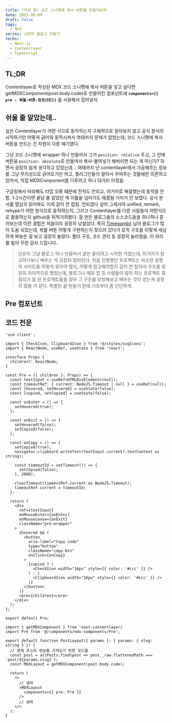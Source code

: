 ```yaml
---
title: (작성 중) 코드 스니펫에 복사 버튼을 만들어보자
date: 2023-06-09
draft: false
tags:
  - 복사
series: 나만의 블로그 만들기
techs:
  - Next.js
  - Contentlayer
  - Typescript
---
```


## TL;DR

Contentlayer로 작성된 MDX 코드 스니펫에 복사 버튼을 넣고 싶다면 getMDXComponent(post.body.code)로 만들어진 컴포넌트에 **`components={{ pre : 복붙-버튼-컴포넌트}}`** 를 사용해서 집어넣자.

## 쉬울 줄 알았는데..

실은 Contentlayer가 어떤 식으로 동작하는지 구체적으로 알아보지 않고 공식 문서의 시작하기만 어떻게 긁어와 동작시켜서 여태까지 문제가 없었는데, 코드 스니펫에 복사 버튼을 만드는 건 차원이 다른 얘기였다.

그냥 코드 스니펫에 wrapper 하나 만들어서 그거 `position: relative` 주고, 그 안에 버튼을 `position: absolute`로 만들어서 복사-붙여넣기 해버리면 되는 게 아닌가? 하면서 굉장히 쉽게 생각하고 있었는데... 여태까지 난 contentlayer에서 가공해주는 정보를 그냥 무지성으로 긁어오기만 하고, 플러그인들이 알아서 꾸며주는 것들에만 의존하고 있어서, 직접 MDXComponent를 다루려고 하니 대가리 아팠음.

구글링해서 따라해도 타입 오류 떄문에 진척도 안되고, 어거지로 해결했는데 동작을 안함. 1-2시간이면 끝날 줄 알았던 게 이틀을 넘어가도 해결될 기미가 안 보였다. 공식 문서를 열심히 읽어봐도 이게 감이 안 잡힘. 안되겠다 싶어 그제서야 unified, remark, rehype가 어떤 방식으로 동작하는지, 그리고 Contentlayer를 다른 사람들이 어떤식으로 활용하는지 github을 뒤적거려봤다. 잘 만든 블로그들의 소스코드들을 하나하나 뜯어보는데 이런 경험은 처음이라 굉장히 낮설었다. 특히 [Timegambit](https://www.timegambit.com/) 님의 블로그가 많이 도움 되었는데, 복붙 버튼 어떻게 구현하는지 찾으러 갔다가 로직 구조를 이렇게 세심하게 짜놓은 걸 보고 굉장히 놀랐다. 폴더 구조, 코드 관리 등 굉장히 놀라웠음. 이 자리를 빌어 무한 감사 드립니다..

> 단순히 그냥 블로그 하나 만들어서 글만 올리려고 시작한 거였는데, 이거저거 참고하다보니 배우는 게 굉장히 많아진다. 처음 진행했던 프로젝트는 비슷한 유형의 사이트들 어떻게 찾아야 할지, 어떻게 참고해야할지 감이 안 잡혀서 구조를 굉장히 자의적으로 짰었는데, 블로그나 메모 앱 등 사람들이 많이 하는 프로젝트 중 정리가 잘 된 프로젝트들을 찾아 그 구조를 모방해보고 배우는 것이 얻는게 굉장히 많을 거 같다. 특별한 걸 만들기 전에 기초부터 좀 단단하게.

## Pre 컴포넌트

## 코드 전문

```tsx title="Pre.tsx"
'use client';

import { CheckIcon, ClipboardIcon } from '@/styles/svgIcons';
import { ReactNode, useRef, useState } from 'react';

interface Props {
  children?: ReactNode;
}

const Pre = ({ children }: Props) => {
  const textInput = useRef<HTMLDivElement>(null);
  const timeoutRef: { current: NodeJS.Timeout | null } = useRef(null);
  const [hovered, setHovered] = useState(false);
  const [copied, setCopied] = useState(false);

  const onEnter = () => {
    setHovered(true);
  };

  const onExit = () => {
    setHovered(false);
    setCopied(false);
  };

  const onCopy = () => {
    setCopied(true);
    navigator.clipboard.writeText(textInput.current?.textContent as string);

    const timeoutId = setTimeout(() => {
      setCopied(false);
    }, 2000);

    clearTimeout(timeoutRef.current as NodeJS.Timeout);
    timeoutRef.current = timeoutId;
  };

  return (
    <div
      ref={textInput}
      onMouseEnter={onEnter}
      onMouseLeave={onExit}
      className="pre-wrapper"
    >
      {hovered && (
        <button
          aria-label="Copy code"
          type="button"
          className="copy-btn"
          onClick={onCopy}
        >
          {copied ? (
            <CheckIcon width="16px" style={{ color: '#ccc' }} />
          ) : (
            <ClipboardIcon width="16px" style={{ color: '#ccc' }} />
          )}
        </button>
      )}
      <pre>{children}</pre>
    </div>
  );
};

export default Pre;
```

```tsx title="src/app/post/[slug]/page.tsx" {7, 13}
import { getMDXComponent } from 'next-contentlayer/
import Pre from '@/components/mdx-components/Pre';

export default function PostLayout({ params }: { params: { slug: string } }) {
  // 현재 포스트 정보를 가져오기 위한 코드들
  const post = allPosts.find(post => post._raw.flattenedPath === `post/${params.slug}`);
  const MDXLayout = getMDXComponent(post.body.code);

  return (
    <>
      // 생략
      <MDXLayout
        components={{ pre: Pre }}
      />
      // 생략
    </>
  );
}
```
